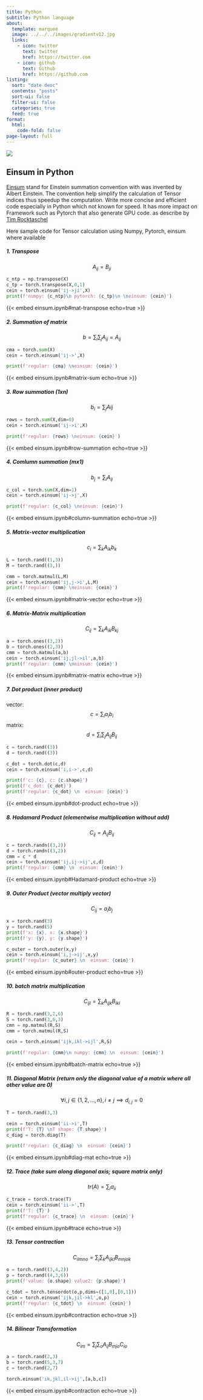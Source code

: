 ```yaml
---
title: Python
subtitle: Python language
about:
  template: marquee
  image: ../../../images/gradientv12.jpg 
  links:
    - icon: twitter
      text: twitter
      href: https://twitter.com
    - icon: github
      text: Github
      href: https://github.com
listing:
  sort: "date desc"
  contents: "posts"
  sort-ui: false
  filter-ui: false
  categories: true
  feed: true
format: 
  html: 
    code-fold: false
page-layout: full
---
```


![](../../../images/code3.png)

## Einsum in Python

[Einsum](https://en.wikipedia.org/wiki/Einstein_notation) stand for  Einstein summation convention with was invented by Albert Einstein.
The convention help simplify the calculation of Tensor indices thus speedup the computation. Write more concise and efficient code especially in Python which not known for speed. It has more impact on Framework such as Pytorch that also generate GPU code.
as describe by [Tim Rocktaschel](https://rockt.github.io/2018/04/30/einsum)

Here sample code for
Tensor calculation using Numpy, Pytorch, einsum where available

##### 1.  Transpose
$$A_{ij} = B_{ji}$$

```python
c_ntp = np.transpose(X)
c_tp = torch.transpose(X,0,1)
cein = torch.einsum('ij->ji',X)
print(f'numpy: {c_ntp}\n pytorch: {c_tp}\n \neinsum: {cein}')
```
{{< embed einsum.ipynb#mat-transpose echo=true >}}

##### 2. Summation of matrix
$$b = \sum_i{}\sum_j{A_{ij}} = A_{ij}$$
```python
cma = torch.sum(X)
cein = torch.einsum('ij->',X)

print(f'regular: {cma} \neinsum: {cein}')
```
{{< embed einsum.ipynb#matrix-sum echo=true >}}

##### 3. Row summation (1xn)

$$b_i = \sum_{j}{Aij}$$
```python
rows = torch.sum(X,dim=0)
cein = torch.einsum('ij->i',X)

print(f'regular: {rows} \neinsum: {cein}')
```
{{< embed einsum.ipynb#row-summation echo=true >}}

##### 4. Comlumn summation (mx1)

$$b_j = \sum_i{A_{ij}}$$
```python
c_col = torch.sum(X,dim=1)
cein = torch.einsum('ij->j',X)

print(f'regular: {c_col} \neinsum: {cein}')
```
{{< embed einsum.ipynb#column-summation echo=true >}}

##### 5. Matrix-vector multiplication

$$c_i = \sum_k{A_{ik}}b_k$$
```python
L = torch.rand((1,3))
M = torch.rand((3,))

cmm = torch.matmul(L,M)
cein = torch.einsum('ij,j->i',L,M)
print(f'regular: {cmm} \neinsum: {cein}')
```
{{< embed einsum.ipynb#matrix-vector echo=true >}}

##### 6. Matrix-Matrix multiplication
$$C_{ij}= \sum_k{}A_{ik}{B_{kj}}$$
```python
a = torch.ones((3,2))
b = torch.ones((2,3))
cmm = torch.matmul(a,b)
cein = torch.einsum('ij,jl->il',a,b)
print(f'regular: {cmm} \neinsum: {cein}')
```
{{< embed einsum.ipynb#matrix-matrix echo=true >}}

##### 7. Dot product (inner product)  

vector: $$c = \sum_{i}{a_i}{b_i}$$
matrix: $$d = \sum_i{}\sum_j{A_{ij} B_{ij}}$$
```python
c = torch.rand((3))
d = torch.rand((3))

c_dot = torch.dot(c,d)
cein = torch.einsum('i,i->',c,d)

print(f'c: {c}, c: {c.shape}')
print(f'c_dot: {c_dot}')
print(f'regular: {c_dot} \n  einsum: {cein}')
```
{{< embed einsum.ipynb#dot-product echo=true >}}

##### 8. Hadamard Product (elementwise multiplication without add)

$$C_{ij} = A_{ij}B_{ij}$$
```python
c = torch.randn((3,2))
d = torch.randn((3,2))
cmm = c * d
cein = torch.einsum('ij,ij->ij',c,d)
print(f'regular: {cmm} \n  einsum: {cein}')
```
{{< embed einsum.ipynb#Hadamard-product echo=true >}}

##### 9. Outer Product (vector multiply vector)

$$C_{ij} = a_{i}b_{j}$$
```python
x = torch.rand(3)
y = torch.rand(5)
print(f'x: {x}, x: {x.shape}')
print(f'y: {y}, y: {y.shape}')

c_outer = torch.outer(x,y)
cein = torch.einsum('i,j->ij',x,y)
print(f'regular: {c_outer} \n  einsum: {cein}')
```
{{< embed einsum.ipynb#outer-product echo=true >}}

##### 10. batch matrix multiplication

$$C_{ijl}= \sum_k{}A_{ijk}{B_{ikl}}$$
```python
R = torch.rand(3,2,6)
S = torch.rand(3,6,3)
cmn = np.matmul(R,S)
cmm = torch.matmul(R,S)

cein = torch.einsum('ijk,ikl->ijl',R,S)

print(f'regular: {cmm}\n numpy: {cmn} \n  einsum: {cein}')
```
{{< embed einsum.ipynb#batch-matrix echo=true >}}

##### 11. Diagonal Matrix (return only the diagonal value of a matrix where all other value are 0)
$$
\forall i,j \in \{1, 2, \ldots, n\}, i \ne j \implies d_{i,j} = 0
$$

```python
T = torch.rand(3,3)

cein = torch.einsum('ii->i',T)
print(f'T: {T} \nT shape: {T.shape}')
c_diag = torch.diag(T)

print(f'regular: {c_diag} \n  einsum: {cein}')
```
{{< embed einsum.ipynb#diag-mat echo=true >}}

##### 12. Trace (take sum along diagonal axis; square matrix only)
$$tr(A)= \sum_i{a_{ii}}$$

```python
c_trace = torch.trace(T)
cein = torch.einsum('ii->',T)
print(f'T: {T}')
print(f'regular: {c_trace} \n  einsum: {cein}')
```
{{< embed einsum.ipynb#trace echo=true >}}

##### 13. Tensor contraction

$$C_{ilmno} = \sum_j{}\sum_k{A_{ijkl}{B_{mnjok}}}$$

```python
o = torch.rand((3,4,2))
p = torch.rand((4,3,6))
print(f'value: {o.shape} value2: {p.shape}')

c_tdot = torch.tensordot(o,p,dims=([1,0],[0,1]))
cein = torch.einsum('ijk,jil->kl',o,p)
print(f'regular: {c_tdot} \n  einsum: {cein}')
```
{{< embed einsum.ipynb#contraction echo=true >}}

##### 14. Bilinear Transformation

$$C_{im} = \sum_j{}\sum_o{A_{ij}{B_{mjo}}C_{io}}$$
```python
a = torch.rand(2,3)
b = torch.rand(5,3,7)
c = torch.rand(2,7)

torch.einsum('ik,jkl,il->ij',[a,b,c])
```
{{< embed einsum.ipynb#contraction echo=true >}}



